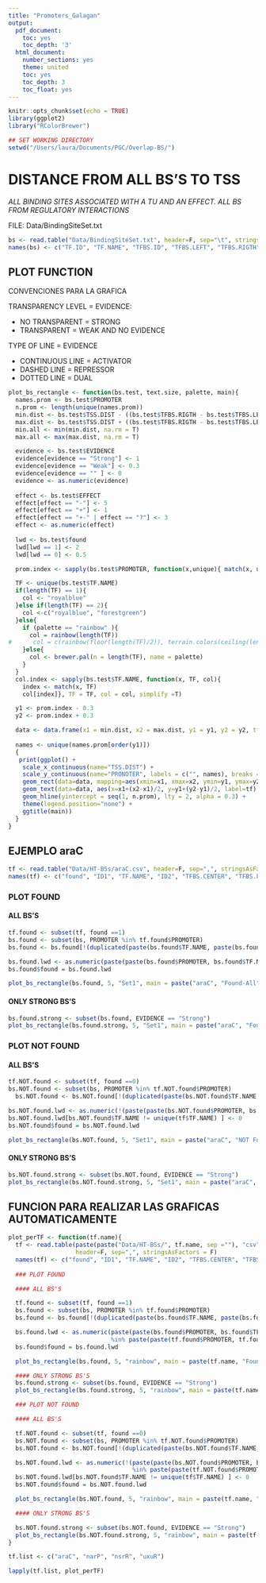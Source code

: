 ```yaml
---
title: "Promoters_Galagan"
output:
  pdf_document:
    toc: yes
    toc_depth: '3'
  html_document:
    number_sections: yes
    theme: united
    toc: yes
    toc_depth: 3
    toc_float: yes
---
```


```r
knitr::opts_chunk$set(echo = TRUE)
library(ggplot2)
library("RColorBrewer")
```


```r

## SET WORKING DIRECTORY
setwd("/Users/laura/Documents/PGC/Overlap-BS/")

```

# DISTANCE FROM ALL BS'S TO TSS

*ALL BINDING SITES ASSOCIATED WITH A TU AND AN EFFECT. ALL BS FROM REGULATORY INTERACTIONS*

FILE: Data/BindingSiteSet.txt

```r
bs <- read.table("Data/BindingSiteSet.txt", header=F, sep="\t", stringsAsFactors = F)
names(bs) <- c("TF.ID", "TF.NAME", "TFBS.ID", "TFBS.LEFT", "TFBS.RIGTH", "TFBS.STRAND", "TF.GENE.ID", "TU", "EFFECT","PROMOTER", "TSS.DIST", "SEQ", "EVIDENCE.LIST", "EVIDENCE")

```

## PLOT FUNCTION

CONVENCIONES PARA LA GRAFICA  

TRANSPARENCY LEVEL = EVIDENCE:  

 * NO TRANSPARENT = STRONG  
 * TRANSPARENT = WEAK AND NO EVIDENCE  

TYPE OF LINE = EVIDENCE  

 * CONTINUOUS LINE = ACTIVATOR  
 * DASHED LINE = REPRESSOR  
 * DOTTED LINE = DUAL  



```r

plot_bs_rectangle <- function(bs.test, text.size, palette, main){
  names.prom <- bs.test$PROMOTER
  n.prom <- length(unique(names.prom))
  min.dist <- bs.test$TSS.DIST - ((bs.test$TFBS.RIGTH - bs.test$TFBS.LEFT)/2)
  max.dist <- bs.test$TSS.DIST + ((bs.test$TFBS.RIGTH - bs.test$TFBS.LEFT)/2)
  min.all <- min(min.dist, na.rm = T)
  max.all <- max(max.dist, na.rm = T)

  evidence <- bs.test$EVIDENCE
  evidence[evidence == "Strong"] <- 1
  evidence[evidence == "Weak"] <- 0.3
  evidence[evidence == "" ] <- 0
  evidence <- as.numeric(evidence)
  
  effect <- bs.test$EFFECT
  effect[effect == "-"] <- 5
  effect[effect == "+"] <- 1
  effect[effect == "+-" | effect == "?"] <- 3
  effect <- as.numeric(effect)
  
  lwd <- bs.test$found
  lwd[lwd == 1] <- 2
  lwd[lwd == 0] <- 0.5

  prom.index <- sapply(bs.test$PROMOTER, function(x,unique){ match(x, unique)}, unique = unique(names.prom), simplify =T)

  TF <- unique(bs.test$TF.NAME)
  if(length(TF) == 1){
    col <- "royalblue"
  }else if(length(TF) == 2){
    col <-c("royalblue", "forestgreen")
  }else{
    if (palette == "rainbow" ){
      col = rainbow(length(TF))
#      col = c(rainbow(floor(length(TF)/2)), terrain.colors(ceiling(length(TF)/2)))
    }else{
      col <- brewer.pal(n = length(TF), name = palette)
    }
  }
  col.index <- sapply(bs.test$TF.NAME, function(x, TF, col){ 
    index <- match(x, TF)
    col[index]}, TF = TF, col = col, simplify =T)

  y1 <- prom.index - 0.3
  y2 <- prom.index + 0.3

  data <- data.frame(x1 = min.dist, x2 = max.dist, y1 = y1, y2 = y2, tf= bs.test$TF.NAME, tf.col=col.index, evidence = evidence, effect = effect, lwd = lwd, names = names.prom)
  
  names <- unique(names.prom[order(y1)])
  {
   print(ggplot() + 
    scale_x_continuous(name="TSS.DIST") + 
    scale_y_continuous(name="PRONOTER", labels = c("", names), breaks = seq(0, max(y2))) +
    geom_rect(data=data, mapping=aes(xmin=x1, xmax=x2, ymin=y1, ymax=y2, fill=tf.col ), lty = effect, color="black", alpha=evidence, lwd=lwd) +
    geom_text(data=data, aes(x=x1+(x2-x1)/2, y=y1+(y2-y1)/2, label=tf), position = "identity", size=text.size) +
    geom_hline(yintercept = seq(1, n.prom), lty = 2, alpha = 0.3) + 
    theme(legend.position="none") + 
    ggtitle(main))
  }
}

```


## EJEMPLO araC

```r
tf <- read.table("Data/HT-BSs/araC.csv", header=F, sep=",", stringsAsFactors = F)
names(tf) <- c("found", "ID1", "TF.NAME", "ID2", "TFBS.CENTER", "TFBS.LEFT", "TFBS.RIGTH", "TFBS.STRAND", "ID3", "TU", "EFFECT","PROMOTER", "TSS.DIST", "SEQ", "EVIDENCE.LIST", "EVIDENCE", "LAST")
```

### PLOT FOUND

#### ALL BS'S

```r
tf.found <- subset(tf, found ==1)
bs.found <- subset(bs, PROMOTER %in% tf.found$PROMOTER)
bs.found <- bs.found[!(duplicated(paste(bs.found$TF.NAME, paste(bs.found$PROMOTER, bs.found$TSS.DIST)))),]

bs.found.lwd <- as.numeric(paste(paste(bs.found$PROMOTER, bs.found$TF.NAME), bs.found$TSS.DIST) %in% paste(paste(tf.found$PROMOTER, tf.found$TF.NAME), tf.found$TSS.DIST) )
bs.found$found = bs.found.lwd

plot_bs_rectangle(bs.found, 5, "Set1", main = paste("araC", "Found-All"))
```


#### ONLY STRONG BS'S
```r
bs.found.strong <- subset(bs.found, EVIDENCE == "Strong")
plot_bs_rectangle(bs.found.strong, 5, "Set1", main = paste("araC", "Found-OnlyStrong"))
```


### PLOT NOT FOUND

#### ALL BS'S

```r
tf.NOT.found <- subset(tf, found ==0)
bs.NOT.found <- subset(bs, PROMOTER %in% tf.NOT.found$PROMOTER)
  bs.NOT.found <- bs.NOT.found[!(duplicated(paste(bs.NOT.found$TF.NAME, paste(bs.NOT.found$PROMOTER, bs.NOT.found$TSS.DIST)))),]

bs.NOT.found.lwd <- as.numeric(!(paste(paste(bs.NOT.found$PROMOTER, bs.NOT.found$TF.NAME), bs.NOT.found$TSS.DIST) %in% paste(paste(tf.NOT.found$PROMOTER, tf.NOT.found$TF.NAME), tf.NOT.found$TSS.DIST) ))
bs.NOT.found.lwd[bs.NOT.found$TF.NAME != unique(tf$TF.NAME) ] <- 0
bs.NOT.found$found = bs.NOT.found.lwd

plot_bs_rectangle(bs.NOT.found, 5, "Set1", main = paste("araC", "NOT Found-All"))
```


#### ONLY STRONG BS'S
```r
bs.NOT.found.strong <- subset(bs.NOT.found, EVIDENCE == "Strong")
plot_bs_rectangle(bs.NOT.found.strong, 5, "Set1", main = paste("araC", "NOT Found-OnlyStrong"))
```


## FUNCION PARA REALIZAR LAS GRAFICAS AUTOMATICAMENTE



```r

plot_perTF <- function(tf.name){
  tf <- read.table(paste(paste("Data/HT-BSs/", tf.name, sep =""), "csv", sep = "."), 
                   header=F, sep=",", stringsAsFactors = F)
  names(tf) <- c("found", "ID1", "TF.NAME", "ID2", "TFBS.CENTER", "TFBS.LEFT", "TFBS.RIGTH", "TFBS.STRAND", "ID3", "TU", "EFFECT","PROMOTER", "TSS.DIST", "SEQ", "EVIDENCE.LIST", "EVIDENCE", "LAST")
  
  ### PLOT FOUND

  #### ALL BS'S

  tf.found <- subset(tf, found ==1)
  bs.found <- subset(bs, PROMOTER %in% tf.found$PROMOTER)
  bs.found <- bs.found[!(duplicated(paste(bs.found$TF.NAME, paste(bs.found$PROMOTER, bs.found$TSS.DIST)))),]

  bs.found.lwd <- as.numeric(paste(paste(bs.found$PROMOTER, bs.found$TF.NAME), bs.found$TSS.DIST) 
                             %in% paste(paste(tf.found$PROMOTER, tf.found$TF.NAME), tf.found$TSS.DIST))
  bs.found$found = bs.found.lwd

  plot_bs_rectangle(bs.found, 5, "rainbow", main = paste(tf.name, "Found-All"))

  #### ONLY STRONG BS'S
  bs.found.strong <- subset(bs.found, EVIDENCE == "Strong")
  plot_bs_rectangle(bs.found.strong, 5, "rainbow", main = paste(tf.name, "Found-OnlyStrong"))

  ### PLOT NOT FOUND

  #### ALL BS'S

  tf.NOT.found <- subset(tf, found ==0)
  bs.NOT.found <- subset(bs, PROMOTER %in% tf.NOT.found$PROMOTER)
  bs.NOT.found <- bs.NOT.found[!(duplicated(paste(bs.NOT.found$TF.NAME, paste(bs.NOT.found$PROMOTER, bs.NOT.found$TSS.DIST)))),]

  bs.NOT.found.lwd <- as.numeric(!(paste(paste(bs.NOT.found$PROMOTER, bs.NOT.found$TF.NAME), bs.NOT.found$TSS.DIST)
                                   %in% paste(paste(tf.NOT.found$PROMOTER, tf.NOT.found$TF.NAME), tf.NOT.found$TSS.DIST) ))
  bs.NOT.found.lwd[bs.NOT.found$TF.NAME != unique(tf$TF.NAME) ] <- 0
  bs.NOT.found$found = bs.NOT.found.lwd

  plot_bs_rectangle(bs.NOT.found, 5, "rainbow", main = paste(tf.name, "NOT Found-All"))

  #### ONLY STRONG BS'S

  bs.NOT.found.strong <- subset(bs.NOT.found, EVIDENCE == "Strong")
  plot_bs_rectangle(bs.NOT.found.strong, 5, "rainbow", main = paste(tf.name, "NOT Found-OnlyStrong"))
}

```


```r

tf.list <- c("araC", "narP", "nsrR", "uxuR")

lapply(tf.list, plot_perTF)
```

